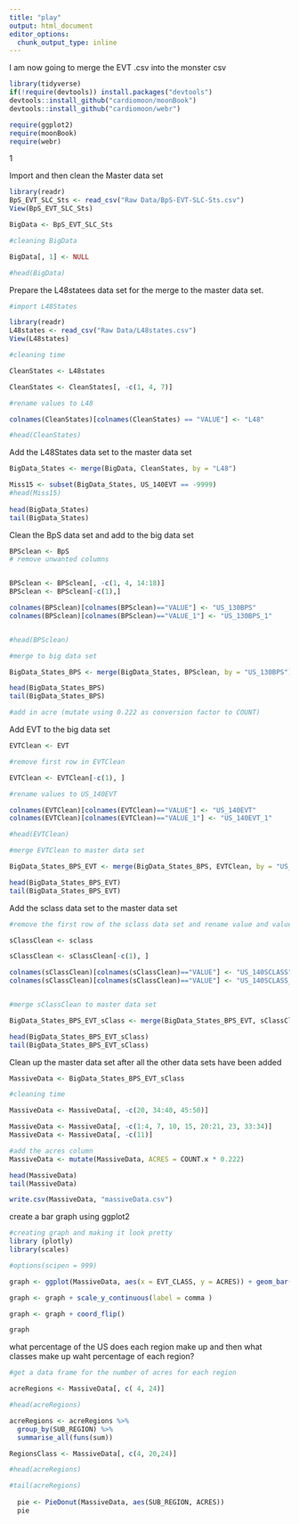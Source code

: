 ```yaml
---
title: "play"
output: html_document
editor_options: 
  chunk_output_type: inline
---
```



I am now going to merge the EVT .csv into the monster csv

```r
library(tidyverse)
if(!require(devtools)) install.packages("devtools")
devtools::install_github("cardiomoon/moonBook")
devtools::install_github("cardiomoon/webr")

require(ggplot2)
require(moonBook)
require(webr)

```
1

Import and then clean the Master data set

```r

library(readr)
BpS_EVT_SLC_Sts <- read_csv("Raw Data/BpS-EVT-SLC-Sts.csv")
View(BpS_EVT_SLC_Sts)

BigData <- BpS_EVT_SLC_Sts

#cleaning BigData

BigData[, 1] <- NULL

#head(BigData)

```


Prepare the L48statees data set for the merge to the master data set.

```r

#import L48States

library(readr)
L48states <- read_csv("Raw Data/L48states.csv")
View(L48states)

#cleaning time

CleanStates <- L48states

CleanStates <- CleanStates[, -c(1, 4, 7)] 

#rename values to L48

colnames(CleanStates)[colnames(CleanStates) == "VALUE"] <- "L48"

#head(CleanStates)
```


Add the L48States data set to the master data set

```r

BigData_States <- merge(BigData, CleanStates, by = "L48")

Miss15 <- subset(BigData_States, US_140EVT == -9999)
#head(Miss15)
  
head(BigData_States)
tail(BigData_States)

```


Clean the BpS data set and add to the big data set


```r
BPSclean <- BpS
# remove unwanted columns


BPSclean <- BPSclean[, -c(1, 4, 14:18)]
BPSclean <- BPSclean[-c(1),]

colnames(BPSclean)[colnames(BPSclean)=="VALUE"] <- "US_130BPS"
colnames(BPSclean)[colnames(BPSclean)=="VALUE_1"] <- "US_130BPS_1"


#head(BPSclean)

#merge to big data set

BigData_States_BPS <- merge(BigData_States, BPSclean, by = "US_130BPS")

head(BigData_States_BPS)
tail(BigData_States_BPS)

#add in acre (mutate using 0.222 as conversion factor to COUNT)
```

Add EVT to the big data set

```r

EVTClean <- EVT

#remove first row in EVTClean

EVTClean <- EVTClean[-c(1), ]

#rename values to US_140EVT

colnames(EVTClean)[colnames(EVTClean)=="VALUE"] <- "US_140EVT"
colnames(EVTClean)[colnames(EVTClean)=="VALUE_1"] <- "US_140EVT_1"

#head(EVTClean)

#merge EVTClean to master data set

BigData_States_BPS_EVT <- merge(BigData_States_BPS, EVTClean, by = "US_140EVT")

head(BigData_States_BPS_EVT)
tail(BigData_States_BPS_EVT)

```

Add the sclass data set to the master data set

```r

#remove the first row of the sclass data set and rename value and value1

sClassClean <- sclass

sClassClean <- sClassClean[-c(1), ]

colnames(sClassClean)[colnames(sClassClean)=="VALUE"] <- "US_140SCLASS"
colnames(sClassClean)[colnames(sClassClean)=="VALUE"] <- "US_140SCLASS_1"


#merge sClassClean to master data set

BigData_States_BPS_EVT_sClass <- merge(BigData_States_BPS_EVT, sClassClean, by = "US_140SCLASS")

head(BigData_States_BPS_EVT_sClass)
tail(BigData_States_BPS_EVT_sClass)

```


Clean up the master data set after all the other data sets have been added

```r

MassiveData <- BigData_States_BPS_EVT_sClass

#cleaning time

MassiveData <- MassiveData[, -c(20, 34:40, 45:50)]

MassiveData <- MassiveData[, -c(1:4, 7, 10, 15, 20:21, 23, 33:34)]
MassiveData <- MassiveData[, -c(11)]

#add the acres column
MassiveData <- mutate(MassiveData, ACRES = COUNT.x * 0.222)

head(MassiveData)
tail(MassiveData)

write.csv(MassiveData, "massiveData.csv")

```


create a bar graph using ggplot2

```r
#creating graph and making it look pretty
library (plotly)
library(scales)

#options(scipen = 999)

graph <- ggplot(MassiveData, aes(x = EVT_CLASS, y = ACRES)) + geom_bar(stat = "identity", width = 0.25)

graph <- graph + scale_y_continuous(label = comma )

graph <- graph + coord_flip()

graph


```

what percentage of the US does each region make up and then what classes make up waht percentage of each region?

```r
#get a data frame for the number of acres for each region

acreRegions <- MassiveData[, c( 4, 24)]

#head(acreRegions)

acreRegions <- acreRegions %>%
  group_by(SUB_REGION) %>%
  summarise_all(funs(sum))

RegionsClass <- MassiveData[, c(4, 20,24)]

#head(acreRegions)

#tail(acreRegions)
  
  pie <- PieDonut(MassiveData, aes(SUB_REGION, ACRES))
  pie


```




